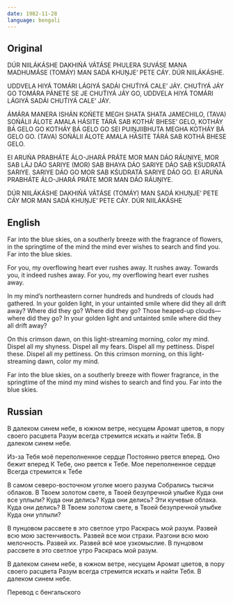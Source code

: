 ```yaml
---
date: 1982-11-28
language: bengali
---
```


## Original

DÚR NIILÁKÁSHE DAKHIŃÁ VÁTÁSE
PHULERA SUVÁSE MANA MADHUMÁSE
(TOMÁY) MAN SADÁ KHUṊJE’ PETE CÁY.
DÚR NIILÁKÁSHE.

UDDVELA HIYÁ TOMÁRI LÁGIYÁ
SADÁI CHUT́IYÁ CALE’ JÁY.
CHUT́IYÁ JÁY GO
TOMÁRA PÁNETE SE JE CHUT́IYÁ JÁY GO,
UDDVELA HIYÁ TOMÁRI LÁGIYÁ
SADÁI CHUT́IYÁ CALE’ JÁY.

ÁMÁRA MANERA ISHÁN KOŃETE
MEGH SHATA SHATA JAMECHILO,
(TAVA) SOŃÁLII ÁLOTE AMALA HÁSITE
TÁRÁ SAB KOTHÁ’ BHESE’ GELO,
KOTHÁY BÁ GELO GO
KOTHÁY BÁ GELO GO
SEI PUIṊJIIBHUTA MEGHA
KOTHÁY BÁ GELO GO.
(TAVA) SOŃÁLII ÁLOTE AMALA HÁSITE
TÁRÁ SAB KOTHÁ BHESE GELO.

EI ARUŃA PRABHÁTE ÁLO-JHARÁ PRÁTE
MOR MAN DÁO RÁUṊIYE,
MOR SAB LÁJ DÁO SARIYE
(MOR) SAB BHAYA DÁO SARIYE
DÁO SAB KŚUDRATÁ SARIYE.
SARIYE DÁO GO
MOR SAB KŚUDRATÁ SARIYE DÁO GO.
EI ARUŃA PRABHÁTE ÁLO-JHARÁ PRÁTE
MOR MAN DÁO RÁUṊIYE.

DÚR NIILÁKÁSHE DAKHIŃÁ VÁTÁSE
(TOMÁY) MAN SADÁ KHUṊJE’ PETE CÁY
MOR MAN SADÁ KHUṊJE’ PETE CÁY.
DÚR NIILÁKÁSHE

## English

Far into the blue skies, on a southerly breeze
with the fragrance of flowers,
in the springtime of the mind
the mind ever wishes to search and find you.
Far into the blue skies.

For you, my overflowing heart
ever rushes away.
It rushes away.
Towards you, it indeed rushes away.
For you, my overflowing heart
ever rushes away.

In my mind’s northeastern corner
hundreds and hundreds of clouds had gathered.
In your golden light, in your untainted smile
where did they all drift away?
Where did they go?
Where did they go?
Those heaped-up clouds—
where did they go?
In your golden light and untainted smile
where did they all drift away?

On this crimson dawn,
on this light-streaming morning,
color my mind.
Dispel all my shyness.
Dispel all my fears.
Dispel all my pettiness.
Dispel these.
Dispel all my pettiness.
On this crimson morning,
on this light-streaming dawn,
color my mind.

Far into the blue skies, on a southerly breeze
with flower fragrance, in the springtime of the mind
my mind wishes to search and find you.
Far into the blue skies.

## Russian

В далеком синем небе, в южном ветре, несущем
Аромат цветов, в пору своего расцвета
Разум всегда стремится искать и найти Тебя.
В далеком синем небе.

Из-за Тебя моё переполненное сердце
Постоянно рвется вперед.
Оно бежит вперед
К Тебе, оно рвется к Тебе.
Мое переполненное сердце
Всегда стремится к Тебе

В самом северо-восточном уголке моего разума
Собрались тысячи облаков.
В Твоем золотом свете,
в Твоей безупречной улыбке
Куда они все уплыли?
Куда они делись?
Куда они делись?
Эти кучевые облака.
Куда они делись?
В Твоем золотом свете,
в Твоей безупречной улыбке
Куда они уплыли?

В пунцовом рассвете в это светлое утро
Раскрась мой разум.
Развей всю мою застенчивость.
Развей все мои страхи.
Разгони всю мою мелочность.
Развей их.
Развей всё мое узкомыслие.
В пунцовом рассвете в это светлое утро
Раскрась мой разум.

В далеком синем небе, в южном ветре, несущем
Аромат цветов, в пору своего расцвета
Разум всегда стремится искать и найти Тебя.
В далеком синем небе.

Перевод с бенгальского
